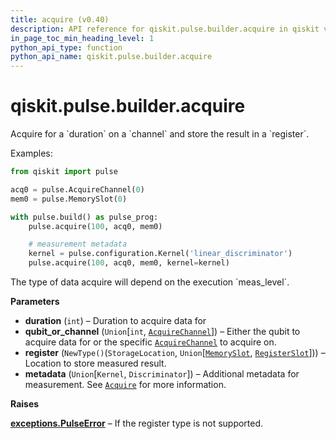 ```yaml
---
title: acquire (v0.40)
description: API reference for qiskit.pulse.builder.acquire in qiskit v0.40
in_page_toc_min_heading_level: 1
python_api_type: function
python_api_name: qiskit.pulse.builder.acquire
---
```


<span id="qiskit-pulse-builder-acquire" />

# qiskit.pulse.builder.acquire

<Function id="qiskit.pulse.builder.acquire" isDedicatedPage={true} github="https://github.com/qiskit/qiskit/tree/stable/0.23/qiskit/pulse/builder.py" signature="acquire(duration, qubit_or_channel, register, **metadata)">
  Acquire for a `duration` on a `channel` and store the result in a `register`.

  Examples:

  ```python
  from qiskit import pulse

  acq0 = pulse.AcquireChannel(0)
  mem0 = pulse.MemorySlot(0)

  with pulse.build() as pulse_prog:
      pulse.acquire(100, acq0, mem0)

      # measurement metadata
      kernel = pulse.configuration.Kernel('linear_discriminator')
      pulse.acquire(100, acq0, mem0, kernel=kernel)
  ```

  <Admonition title="Note" type="note">
    The type of data acquire will depend on the execution `meas_level`.
  </Admonition>

  **Parameters**

  *   **duration** (`int`) – Duration to acquire data for
  *   **qubit\_or\_channel** (`Union`\[`int`, [`AcquireChannel`](qiskit.pulse.channels.AcquireChannel "qiskit.pulse.channels.AcquireChannel")]) – Either the qubit to acquire data for or the specific [`AcquireChannel`](qiskit.pulse.channels.AcquireChannel "qiskit.pulse.channels.AcquireChannel") to acquire on.
  *   **register** (`NewType()`(`StorageLocation`, `Union`\[[`MemorySlot`](qiskit.pulse.channels.MemorySlot "qiskit.pulse.channels.MemorySlot"), [`RegisterSlot`](qiskit.pulse.channels.RegisterSlot "qiskit.pulse.channels.RegisterSlot")])) – Location to store measured result.
  *   **metadata** (`Union`\[`Kernel`, `Discriminator`]) – Additional metadata for measurement. See [`Acquire`](qiskit.pulse.instructions.Acquire "qiskit.pulse.instructions.Acquire") for more information.

  **Raises**

  [**exceptions.PulseError**](pulse#qiskit.pulse.PulseError "qiskit.pulse.exceptions.PulseError") – If the register type is not supported.
</Function>

